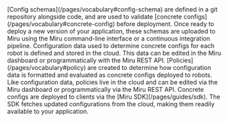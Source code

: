 <Steps>
  <Step title="Define Schemas">
    [Config schemas](/pages/vocabulary#config-schema) are defined in a git repository alongside code, and are used to validate [concrete configs](/pages/vocabulary#concrete-config) before deployment. Once ready to deploy a new version of your application, these schemas are uploaded to Miru using the Miru command-line interface or a continuous integration pipeline.
  </Step>
  <Step title="Set Configuration Data">
    Configuration data used to determine concrete configs for each robot is defined and stored in the cloud. This data can be edited in the Miru dashboard or programmatically with the Miru REST API.
  </Step>
  <Step title="Create Policies">
    [Policies](/pages/vocabulary#policy) are created to determine how configuration data is formatted and evaluated as concrete configs deployed to robots. Like configuration data, policies live in the cloud and can be edited via the Miru dashboard or programmatically via the Miru REST API.
  </Step>
  <Step title="Deploy">
    Concrete configs are deployed to clients via the [Miru SDK](/pages/guides/sdk). The SDK fetches updated configurations from the cloud, making them readily available to your application.
  </Step>
</Steps>